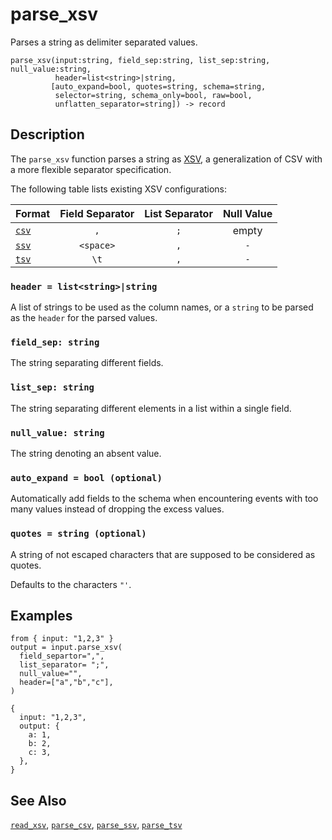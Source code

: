 
# parse_xsv

Parses a string as delimiter separated values.

```tql
parse_xsv(input:string, field_sep:string, list_sep:string, null_value:string,
          header=list<string>|string,
         [auto_expand=bool, quotes=string, schema=string,
          selector=string, schema_only=bool, raw=bool,
          unflatten_separator=string]) -> record
```

## Description

The `parse_xsv` function parses a string as [XSV](https://en.wikipedia.org/wiki/Delimiter-separated_values),
a generalization of CSV with a more flexible separator specification.

The following table lists existing XSV configurations:

|Format               |Field Separator|List Separator|Null Value|
|---------------------|:-------------:|:------------:|:--------:|
|[`csv`](parse_csv.mdx)|`,`            |`;`           | empty    |
|[`ssv`](parse_ssv.mdx)|`<space>`      |`,`           |`-`       |
|[`tsv`](parse_tsv.mdx)|`\t`           |`,`           |`-`       |

[csv]: https://en.wikipedia.org/wiki/Comma-separated_values
[xsv]: https://en.wikipedia.org/wiki/Delimiter-separated_values

### `header = list<string>|string`

A list of strings to be used as the column names, or a `string` to be parsed
as the `header` for the parsed values.

### `field_sep: string`

The string separating different fields.

### `list_sep: string`

The string separating different elements in a list within a single field.

### `null_value: string`

The string denoting an absent value.

### `auto_expand = bool (optional)`

Automatically add fields to the schema when encountering events with too many
values instead of dropping the excess values.

### `quotes = string (optional)`

A string of not escaped characters that are supposed to be considered as quotes.

Defaults to the characters `"'`.

<CommonOptions />

## Examples

```tql
from { input: "1,2,3" }
output = input.parse_xsv(
  field_separtor=",",
  list_separator= ";",
  null_value="",
  header=["a","b","c"],
)
```
```tql
{
  input: "1,2,3",
  output: {
    a: 1,
    b: 2,
    c: 3,
  },
}
```

## See Also

[`read_xsv`](../operators/read_xsv.mdx), [`parse_csv`](parse_csv.mdx),
[`parse_ssv`](parse_ssv.mdx), [`parse_tsv`](parse_tsv.mdx)
